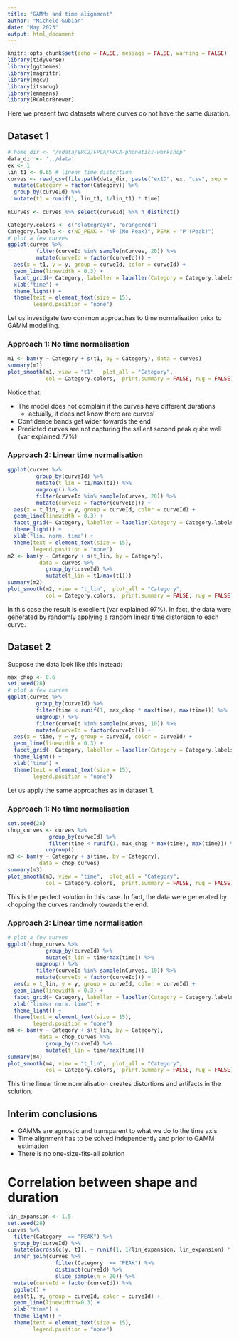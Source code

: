 ---
title: "GAMMs and time alignment"
author: "Michele Gubian"
date: "May 2023"
output: html_document
---

```{r setup, include=FALSE}
knitr::opts_chunk$set(echo = FALSE, message = FALSE, warning = FALSE)
library(tidyverse)
library(ggthemes)
library(magrittr)
library(mgcv)
library(itsadug)
library(emmeans)
library(RColorBrewer)
```

Here we present two datasets where curves do not have the same duration.

## Dataset 1

```{r }

# home_dir <- "/vdata/ERC2/FPCA/FPCA-phonetics-workshop"
data_dir <- '../data'
ex <- 1 
lin_t1 <- 0.65 # linear time distortion
curves <- read_csv(file.path(data_dir, paste("ex1D", ex, "csv", sep = '.'))) %>% 
  mutate(Category = factor(Category)) %>% 
  group_by(curveId) %>% 
  mutate(t1 = runif(1, lin_t1, 1/lin_t1) * time)
           
nCurves <- curves %>% select(curveId) %>% n_distinct()

Category.colors <- c("slategray4", "orangered")
Category.labels <- c(NO_PEAK = "NP (No Peak)", PEAK = "P (Peak)")
# plot a few curves
ggplot(curves %>%
         filter(curveId %in% sample(nCurves, 20)) %>%
         mutate(curveId = factor(curveId))) +
  aes(x = t1, y = y, group = curveId, color = curveId) +
  geom_line(linewidth = 0.3) +
  facet_grid(~ Category, labeller = labeller(Category = Category.labels)) +
  xlab("time") +
  theme_light() +
  theme(text = element_text(size = 15),
        legend.position = "none")

```

Let us investigate two common approaches to time normalisation prior to GAMM modelling. 

### Approach 1: No time normalisation

```{r fig.show="hold"}
m1 <- bam(y ~ Category + s(t1, by = Category), data = curves)
summary(m1)
plot_smooth(m1, view = "t1",  plot_all = "Category", 
            col = Category.colors,  print.summary = FALSE, rug = FALSE)
```

Notice that:

* The model does not complain if the curves have different durations
  - actually, it does not know there are curves!
* Confidence bands get wider towards the end
* Predicted curves are not capturing the salient second peak quite well (var explained 77%)

### Approach 2: Linear time normalisation

```{r fig.show="hold"}
ggplot(curves %>%
         group_by(curveId) %>% 
         mutate(t_lin = t1/max(t1)) %>% 
         ungroup() %>% 
         filter(curveId %in% sample(nCurves, 20)) %>%
         mutate(curveId = factor(curveId))) +
  aes(x = t_lin, y = y, group = curveId, color = curveId) +
  geom_line(linewidth = 0.3) +
  facet_grid(~ Category, labeller = labeller(Category = Category.labels)) +
  theme_light() +
  xlab("lin. norm. time") +
  theme(text = element_text(size = 15),
        legend.position = "none")
m2 <- bam(y ~ Category + s(t_lin, by = Category),
          data = curves %>%
            group_by(curveId) %>% 
            mutate(t_lin = t1/max(t1)))
summary(m2)
plot_smooth(m2, view = "t_lin",  plot_all = "Category", 
            col = Category.colors,  print.summary = FALSE, rug = FALSE)
```

In this case the result is excellent (var explained 97%). In fact, the data were generated by randomly applying a random linear time distorsion to each curve.

## Dataset 2

Suppose the data look like this instead:


```{r }
max_chop <- 0.6 
set.seed(28)
# plot a few curves
ggplot(curves %>%
         group_by(curveId) %>% 
         filter(time < runif(1, max_chop * max(time), max(time))) %>% 
         ungroup() %>% 
         filter(curveId %in% sample(nCurves, 10)) %>%
         mutate(curveId = factor(curveId))) +
  aes(x = time, y = y, group = curveId, color = curveId) +
  geom_line(linewidth = 0.3) +
  facet_grid(~ Category, labeller = labeller(Category = Category.labels)) +
  theme_light() +
  xlab("time") +
  theme(text = element_text(size = 15),
        legend.position = "none")

```

Let us apply the same approaches as in dataset 1.

### Approach 1: No time normalisation

```{r fig.show="hold"}
set.seed(28)
chop_curves <- curves %>% 
             group_by(curveId) %>% 
             filter(time < runif(1, max_chop * max(time), max(time))) %>% 
            ungroup()
m3 <- bam(y ~ Category + s(time, by = Category),
          data = chop_curves)
summary(m3)
plot_smooth(m3, view = "time",  plot_all = "Category", 
            col = Category.colors,  print.summary = FALSE, rug = FALSE)
```

This is the perfect solution in this case. In fact, the data were generated by chopping the curves randmoly towards the end.

### Approach 2: Linear time normalisation

```{r fig.show="hold"}
# plot a few curves
ggplot(chop_curves %>%
            group_by(curveId) %>% 
            mutate(t_lin = time/max(time)) %>%
         ungroup() %>% 
         filter(curveId %in% sample(nCurves, 10)) %>%
         mutate(curveId = factor(curveId))) +
  aes(x = t_lin, y = y, group = curveId, color = curveId) +
  geom_line(linewidth = 0.3) +
  facet_grid(~ Category, labeller = labeller(Category = Category.labels)) +
  xlab("linear norm. time") +
  theme_light() +
  theme(text = element_text(size = 15),
        legend.position = "none")
m4 <- bam(y ~ Category + s(t_lin, by = Category),
          data = chop_curves %>%
            group_by(curveId) %>% 
            mutate(t_lin = time/max(time)))
summary(m4)
plot_smooth(m4, view = "t_lin",  plot_all = "Category", 
            col = Category.colors,  print.summary = FALSE, rug = FALSE)
```

This time linear time normalisation creates distortions and artifacts in the solution.

## Interim conclusions

* GAMMs are agnostic and transparent to what we do to the time axis
* Time alignment has to be solved independently and prior to GAMM estimation
* There is no one-size-fits-all solution

# Correlation between shape and duration

```{r}
lin_expansion <- 1.5
set.seed(28)
curves %>% 
  filter(Category  == "PEAK") %>% 
  group_by(curveId) %>% 
  mutate(across(c(y, t1), ~ runif(1, 1/lin_expansion, lin_expansion) * .x)) %>%
  inner_join(curves %>%
               filter(Category  == "PEAK") %>%
               distinct(curveId) %>% 
               slice_sample(n = 20)) %>% 
  mutate(curveId = factor(curveId)) %>% 
  ggplot() +
  aes(t1, y, group = curveId, color = curveId) +
  geom_line(linewidtth=0.3) +
  xlab("time") +
  theme_light() +
  theme(text = element_text(size = 15),
        legend.position = "none")


```





